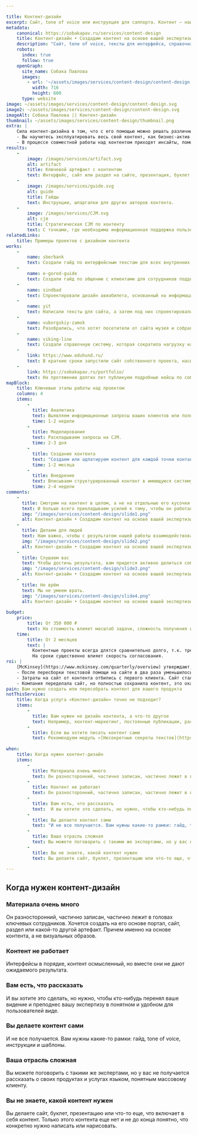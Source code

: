 ```yaml
---

title: Контент-дизайн
excerpt: Сайт, tone of voice или инструкция для саппорта. Контент — нашими силами на основе вашей экспертизы и нюансов работы. 
metadata:
    canonical: https://sobakapav.ru/services/content-design
    title: Контент-дизайн • Создадим контент на основе вашей экспертизы
    description: "Сайт, tone of voice, тексты для интерфейса, справочная система или инструкция для саппорта. Дизайн контента  — нашими силами на основе вашей экспертизы и нюансов работы."
    robots:
      index: true
      follow: true
    openGraph:
      site_name: Собака Павлова
      images:
        - url: '~/assets/images/services/content-design/content-design.svg'
          width: 716
          height: 600
      type: website
image: ~/assets/images/services/content-design/content-design.svg
image2: ~/assets/images/services/content-design/content-design.svg
imageAlt: Собака Павлова || Контент-дизайн
thumbnail: ~/assets/images/services/content-design/thumbnail.png
extra: |
    Сила контент-дизайна в том, что с его помощью можно решать различные и не всегда очевидные задачи.
    - Вы научитесь эксплуатировать весь свой контент, как бизнес-актив. Не как разрозненный набор единиц контента, а как цельный инструмент поддержки и развития бизнеса.
    - В процессе совместной работы над контентом приходят инсайты, помогающие доформировать продукт, позиционирование, представление потребностях клиента. Это случается не всегда, но это то, что говорят наши клиенты.
results:
    -
        image: /images/services/artifact.svg
        alt: artifact
        title: Ключевой артефакт с контентом
        text: Интерфейс, сайт или раздел на сайте, презентация, буклет и т.д.
    -
        image: /images/services/guide.svg
        alt: guide
        title: Гайды
        text: Инструкции, шпаргалки для других авторов контента.
    -
        image: /images/services/CJM.svg
        alt: cjm
        title: Стратегическая CJM по контенту
        text: С точками, где необходима информационная поддержка пользователя.                                             
relatedLinks:
    title: Примеры проектов с дизайном контента
works:
    -
        name: sberbank
        text: Создали гайд по интерфейсным текстам для всех внутренних интерфейсов банка.
    -
        name: e-gorod-guide
        text: Создали гайд по общению с клиентами для сотрудников поддержки.
    -
        name: sindbad
        text: Спроектировали дизайн авиабилета, основанный на информационных запросах пассажиров.
    -
        name: yit
        text: Написали тексты для сайта, а затем под них спроектировали интерфейс.
    -
        name: vuborgskiy-zamok
        text: Разобрались, что хотят посетители от сайта музея и собрали информационный сайт
    -
        name: viking-line
        text: Создали справочную систему, которая сократила нагрузку на службу поддержки компании.   
    -
        link: https://www.eduhund.ru/
        text: В краткие сроки запустили сайт собственного проекта, насыщенный информацией для различных групп пользователей.
    -
        link: https://sobakapav.ru/portfolio/
        text: На протяжении долгих лет публикуем подробные кейсы по собственным проектам, что уникально для компании наших масштабов. 
mapBlock:
    title: Ключевые этапы работы над проектом
    columns: 4
    items:
        -
          title: Аналитика
          text: Выявляем информационные запросы ваших клиентов или пользователей в контексте их жизненных ситуаций и сценариев.
          time: 1-2 недели
        -
          title: Моделирование
          text: Раскладываем запросы на CJM.
          time: 2-3 дня
        -
          title: Создание контента
          text: "Создаем или адпатируем контент для каждой точки контакта в необходимом формате. Микротексты, тексты, визуализация, видео и т.д."
          time: 1-2 месяца
        -
          title: Внедрение
          text: Вписываем структурированный контент в имеющуюся систему или создадим дизайн на основе контента. 
          time: 2-4 недели
comments:
    -
      title: Смотрим на контент в целом, а не на отдельные его кусочки
      text: И больше всего прикладываем усилий к тому, чтобы он работал целиком, как единый инструмент достижения бизнес-целей.
      img: "/images/services/content-design/slide1.png"
      alt: Контент-дизайн • Создадим контент на основе вашей экспертизы
    -
      title: Делаем для людей
      text: Нам важно, чтобы с результатом нашей работы взаимодействовал клиент, не поисковая система.
      img: "/images/services/content-design/slide2.png"
      alt: Контент-дизайн • Создадим контент на основе вашей экспертизы
    -
      title: Слушаем вас
      text: Чтобы достичь результата, вам придется активно делиться собственной экспертизой, основой для будущего контента. Это большая работа, и мы не сможем сделать ее за вас.
      img: "/images/services/content-design/slide3.png"
      alt: Контент-дизайн • Создадим контент на основе вашей экспертизы
    -
      title: Не врём
      text: Мы не умеем врать.
      img: "/images/services/content-design/slide4.png"
      alt: Контент-дизайн • Создадим контент на основе вашей экспертизы
    
budget:
    price:
        title: От 350 000 ₽
        text: На стоимость влияет масштаб задачи, сложность получения информации из экспертов и респондентов, наличие и готовность вашей технологической системы к интеграции контента.
    time:
        title: От 2 месяцев
        text: |
          Контентные проекты всегда длятся сравнительно долго, т.к. требуют от участников вникать в детали и осмыслять их.
          На сроки существенно влияет скорость согласования.
roi: | 
    [McKinsey](https://www.mckinsey.com/quarterly/overview) утверждают, что инвестиции в дизайн в целом позволяют компаниям [добиться существенного эффекта](https://www.mckinsey.com/capabilities/mckinsey-design/our-insights/the-business-value-of-design). В случае с дизайном контента прогноз выгод существенно зависит от постановки задачи. Вот несколько примеров из нашего опыта.
    - После пересборки текстовой помощи на сайте в два раза уменьшилось количество запросов в службу поддержки. 
    - Затраты на сайт от контента отбились с первого клиента. Сайт стал стандартом отрасли, цитаты из него используют в тендерах, что автоматически приводит к выигрышу.
    - Компания переделала сайт, но полностью сохранила контент, это оказалось долгосрочной инвестицией.
pain: Вам нужно создать или пересобрать контент для вашего продукта
notThisService:
    title: Когда услуга «Контент-дизайн» точно не подходит?
    items:
        -
          title: Вам нужен не дизайн контента, а что-то другое
          text: Например, контент-маркетинг, постоянные публикации, рассылка, ведение блога или просто большой объема текста без заботы о том, что кто-то будет его читать и пытаться понять. Тогда вам попросту не к нам.
        -
          title: Если вы хотите писать контент сами
          text: Рекомендуем модуль «[Несекретные секреты текстов](https://www.eduhund.ru/program/text)» дизайн-задачника.
        
when:
    title: Когда нужен контент-дизайн
    items:
        -
          title: Материала очень много
          text: Он разносторонний, частично записан, частично лежит в головах ключевых сотрудников. Хочется создать на его основе портал, сайт, раздел или какой-то другой артефакт. Причем именно на основе контента, а не визуальных образов.
        -
          title: Контент не работает
          text: Он разносторонний, частично записан, частично лежит в головах ключевых сотрудников. Хочется создать на его основе портал, сайт, раздел или какой-то другой артефакт. Причем именно на основе контента, а не визуальных образов.
        -
          title: Вам есть, что рассказать
          text:  И вы хотите это сделать, но нужно, чтобы кто-нибудь перенял ваше видение и преподнес вашу экспертизу в понятном и удобном для пользователей виде.    
        -
          title: Вы делаете контент сами
          text: "И не все получается. Вам нужны какие-то рамки: гайд, tone of voice, инструкции и шаблоны."
        -
          title: Ваша отрасль сложная
          text: Вы можете поговорить с такими же экспертами, но у вас не получается рассказать о своих продуктах и услугах языком, понятным массовому клиенту.
        -
          title: Вы не знаете, какой контент нужен
          text: Вы делаете сайт, буклет, презентацию или что-то еще, что включает в себя контент. Только этого контента еще нет и не до конца понятно, что конкретно нужно написать или нарисовать.
      
---
```


## Когда нужен контент-дизайн

### Материала очень много

Он разносторонний, частично записан, частично лежит в головах ключевых сотрудников. Хочется создать на его основе портал, сайт, раздел или какой-то другой артефакт. Причем именно на основе контента, а не визуальных образов.

### Контент не работает

Интерфейсы в порядке, контент осмысленный, но вместе они не дают ожидаемого результата.

### Вам есть, что рассказать

И вы хотите это сделать, но нужно, чтобы кто-нибудь перенял ваше видение и преподнес вашу экспертизу в понятном и удобном для пользователей виде.

### Вы делаете контент сами

И не все получается. Вам нужны какие-то рамки: гайд, tone of voice, инструкции и шаблоны.

### Ваша отрасль сложная

Вы можете поговорить с такими же экспертами, но у вас не получается рассказать о своих продуктах и услугах языком, понятным массовому клиенту.

### Вы не знаете, какой контент нужен

Вы делаете сайт, буклет, презентацию или что-то еще, что включает в себя контент. Только этого контента еще нет и не до конца понятно, что конкретно нужно написать или нарисовать.

